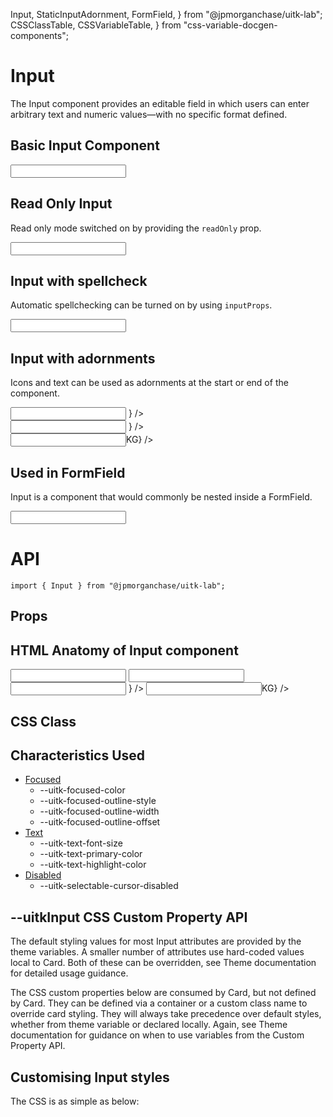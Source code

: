   Input,
  StaticInputAdornment,
  FormField,
} from "@jpmorganchase/uitk-lab";
  CSSClassTable,
  CSSVariableTable,
} from "css-variable-docgen-components";

<Meta title="Lab/Input/Doc" component={Input} />

# Input

The Input component provides an editable field in which users can enter arbitrary text and numeric values—with no specific format defined.

## Basic Input Component

<Canvas>
  <Story name="Basic Input" decorators={[withFlexGap]}>
    <Input defaultValue={"Value"} style={{ width: "292px" }} />
  </Story>
</Canvas>

## Read Only Input

Read only mode switched on by providing the `readOnly` prop.

<Canvas>
  <Story name="Read Only" decorators={[withFlexGap]}>
    <Input
      defaultValue={"Read Only Input"}
      readOnly
      style={{ width: "292px" }}
    />
  </Story>
</Canvas>

## Input with spellcheck

Automatic spellchecking can be turned on by using `inputProps`.

<Canvas>
  <Story name="Input with spellcheck" decorators={[withFlexGap]}>
    <Input
      defaultValue="This is a comment. It contains several sentences, with words spelt correctly or incorectly. Click to see Spellcheck take effect."
      style={{ width: "292px" }}
      inputProps={{ spellCheck: true }}
    />
  </Story>
</Canvas>

## Input with adornments

Icons and text can be used as adornments at the start or end of the component.

<Canvas>
  <Story name="Input with adornments" decorators={[withFlexGap]}>
    <div>
      <Input
        defaultValue="Prefix: Icon"
        startAdornment={
          <StaticInputAdornment>
            <CallIcon />
          </StaticInputAdornment>
        }
      />
      <div style={{ height: "15px" }} />
      <Input
        defaultValue="Suffix: Icon"
        endAdornment={
          <StaticInputAdornment>
            <CalendarIcon size="small" />
          </StaticInputAdornment>
        }
      />
      <div style={{ height: "15px" }} />
      <Input
        defaultValue="Suffix: Text"
        endAdornment={<StaticInputAdornment>KG</StaticInputAdornment>}
      />
    </div>
  </Story>
</Canvas>

## Used in FormField

Input is a component that would commonly be nested inside a FormField.

<Canvas>
  <Story name="Used in FormField" decorators={[withFlexGap]}>
    <FormField label="ADA compliant label" style={{ width: 292 }}>
      <Input defaultValue="Value" />
    </FormField>
  </Story>
</Canvas>

# API

```
import { Input } from "@jpmorganchase/uitk-lab";
```

## Props

<ArgsTable of={Input} />

## HTML Anatomy of Input component

<Canvas>
  <Story name="Card Anatomy">
    <ComponentAnatomy showLegend>
      <Input defaultValue={"Default"} style={{ width: "292px" }} />
    </ComponentAnatomy>
    <ComponentAnatomy showLegend>
      <Input
        defaultValue={"Read Only Input"}
        readOnly
        style={{ width: "292px" }}
      />
    </ComponentAnatomy>
    <ComponentAnatomy showLegend>
      <Input
        defaultValue="Prefix: Icon"
        startAdornment={
          <StaticInputAdornment>
            <CallIcon />
          </StaticInputAdornment>
        }
      />
    </ComponentAnatomy>
    <ComponentAnatomy showLegend>
      <Input
        defaultValue="Suffix: Text"
        endAdornment={<StaticInputAdornment>KG</StaticInputAdornment>}
      />
    </ComponentAnatomy>
  </Story>
</Canvas>

## CSS Class

<CSSClassTable of={Input} />

## Characteristics Used

- [Focused](/docs/themes-toolkit-characteristics--focused)
  - --uitk-focused-color
  - --uitk-focused-outline-style
  - --uitk-focused-outline-width
  - --uitk-focused-outline-offset
- [Text](/docs/themes-toolkit-characteristics--text)
  - --uitk-text-font-size
  - --uitk-text-primary-color
  - --uitk-text-highlight-color
- [Disabled](/docs/themes-toolkit-characteristics--selectable)
  - --uitk-selectable-cursor-disabled

## --uitkInput CSS Custom Property API

The default styling values for most Input attributes are provided by the theme variables. A smaller number of attributes
use hard-coded values local to Card. Both of these can be overridden, see Theme documentation for detailed usage guidance.

The CSS custom properties below are consumed by Card, but not defined by Card. They can be defined via a container or
a custom class name to override card styling. They will always take precedence over default styles, whether from theme variable
or declared locally. Again, see Theme documentation for guidance on when to use variables from the Custom Property API.

<CSSVariableTable of={Input} />

## Customising Input styles

<Canvas>
  <Story name="Custom Input Styling" decorators={[withFlexGap]}>
    <CustomStyling />
  </Story>
</Canvas>

The CSS is as simple as below:

```css
/* from the file Input.stories.newapp-input.css */

.uitk-light.uitk-newapp,
.uitk-dark.uitk-newapp {
  --newapp-highlight-color: rgb(241, 231, 64);

  --uitkInput-border-radius: 5px;
  --uitkInput-focused-outline-color: var(--uitk-color-green-100);
  --uitkInput-highlight-color: var(--newapp-highlight-color);
  --uitkInput-font-family: arial;
}

.uitk-light.uitk-newapp {
  --uitkInput-background: var(--uitk-color-green-10);
}

.uitk-dark.uitk-newapp {
  --uitkInput-background: var(--uitk-color-green-700);
}
```
